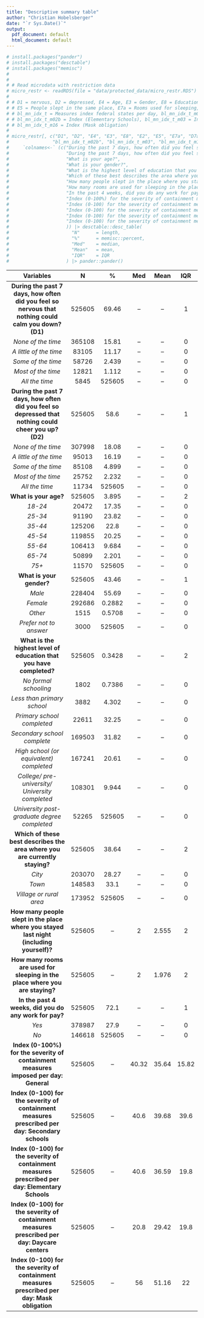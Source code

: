 ```yaml
---
title: "Descriptive summary table"
author: "Christian Hobelsberger"
date: "`r Sys.Date()`"
output:
  pdf_document: default
  html_document: default
---
```

```r
# install.packages("pander")
# install.packages("desctable")
# install.packages("memisc")
# 
# 
# # Read microdata with restriction data
# micro_restr <- readRDS(file = "data/protected_data/micro_restr.RDS")
# 
# # D1 = nervous, D2 = depressed, E4 = Age, E3 = Gender, E8 = Education, E2 = Where do you live,
# # E5 = People slept in the same place, E7a = Rooms used for sleeping, D7a = Paid work,
# # bl_mn_idx_t = Measures index federal states per day, bl_mn_idx_t_m02a = Index (Secondary schools),
# # bl_mn_idx_t_m02b = Index (Elementary Schools), bl_mn_idx_t_m03 = Index = Index (Daycare centers),
# # bl_mn_idx_t_m16 = Index (Mask obligation)
# 
# micro_restr[, c("D1", "D2", "E4", "E3", "E8", "E2", "E5", "E7a", "D7a", "bl_mn_idx_t", "bl_mn_idx_t_m02a",
#                "bl_mn_idx_t_m02b", "bl_mn_idx_t_m03", "bl_mn_idx_t_m16")] %>%
#     `colnames<-` (c("During the past 7 days, how often did you feel so nervous that nothing could calm you down? (D1)", 
#                     "During the past 7 days, how often did you feel so depressed that nothing could cheer you up? (D2)",
#                     "What is your age?", 
#                     "What is your gender?", 
#                     "What is the highest level of education that you have completed?", 
#                     "Which of these best describes the area where you are currently staying?", 
#                     "How many people slept in the place where you stayed last night (including yourself)?",
#                     "How many rooms are used for sleeping in the place where you are staying?",
#                     "In the past 4 weeks, did you do any work for pay?",
#                     "Index (0-100%) for the severity of containment measures imposed per day: General",
#                     "Index (0-100) for the severity of containment measures prescribed per day: Secondary schools",
#                     "Index (0-100) for the severity of containment measures prescribed per day: Elementary Schools",
#                     "Index (0-100) for the severity of containment measures prescribed per day: Daycare centers",
#                     "Index (0-100) for the severity of containment measures prescribed per day: Mask obligation"
#                     )) |> desctable::desc_table(
#                       "N"      = length,
#                       "%"      = memisc::percent,
#                       "Med"    = median,
#                       "Mean"   = mean,
#                       "IQR"    = IQR
#                     ) |> pander::pander()
```

--------------------------------------------------------------------------
           Variables                N        %       Med    Mean     IQR  
-------------------------------- -------- -------- ------- ------- -------
 **During the past 7 days, how    525605   69.46     --      --       1   
 often did you feel so nervous                                            
  that nothing could calm you                                             
          down? (D1)**                                                    

*None of the time*                365108   15.81     --      --       0   

*A little of the time*            83105    11.17     --      --       0   

*Some of the time*                58726    2.439     --      --       0   

 *Most of the time*               12821    1.112     --      --       0   

*All the time*                     5845    525605    --      --       0   

 **During the past 7 days, how    525605    58.6     --      --       1   
     often did you feel so                                                
  depressed that nothing could                                            
      cheer you up? (D2)**                                                

*None of the time*                307998   18.08     --      --       0   

*A little of the time*            95013    16.19     --      --       0   

*Some of the time*                85108    4.899     --      --       0   

*Most of the time*                25752    2.232     --      --       0   

*All the time*                    11734    525605    --      --       0   

     **What is your age?**        525605   3.895     --      --       2   

 *18-24*                          20472    17.35     --      --       0   

 *25-34*                          91190    23.82     --      --       0   

 *35-44*                          125206    22.8     --      --       0   

 *45-54*                          119855   20.25     --      --       0   

 *55-64*                          106413   9.684     --      --       0   

 *65-74*                          50899    2.201     --      --       0   

  *75+*                           11570    525605    --      --       0   

    **What is your gender?**      525605   43.46     --      --       1   

   *Male*                         228404   55.69     --      --       0   

   *Female*                       292686   0.2882    --      --       0   

   *Other*                         1515    0.5708    --      --       0   

   *Prefer not to answer*          3000    525605    --      --       0   

 **What is the highest level of   525605   0.3428    --      --       2   
    education that you have                                               
          completed?**                                                    

 *No formal schooling*             1802    0.7386    --      --       0   

*Less than primary school*         3882    4.302     --      --       0   

*Primary school completed*        22611    32.25     --      --       0   

*Secondary school complete*       169503   31.82     --      --       0   

*High school (or                  167241   20.61     --      --       0   
equivalent) completed*

*College/                         108301   9.944     --      --       0   
   pre-university/ University                                             
           completed*                                                     

*University                       52265    525605    --      --       0   
      post-graduate degree                                                
           completed*                                                     

     **Which of these best        525605   38.64     --      --       2   
  describes the area where you                                            
    are currently staying?**                                              

*City*                            203070   28.27     --      --       0   
                                                      

*Town*                            148583    33.1     --      --       0   

*Village or rural area*           173952   525605    --      --       0   

**How many people slept in the    525605     --       2     2.555     2   
  place where you stayed last                                             
  night (including yourself)?**                                             

**How many rooms are used for     525605     --       2     1.976     2   
  sleeping in the place where                                             
        you are staying?**                                                  

 **In the past 4 weeks, did you   525605    72.1     --      --       1   
     do any work for pay?**                                               

*Yes*                             378987    27.9     --      --       0   

*No*                              146618   525605    --      --       0   

  **Index (0-100%) for the        525605     --     40.32   35.64   15.82 
    severity of containment                                               
   measures imposed per day:                                              
            General**                                                       

**Index (0-100) for the severity  525605     --     40.6    39.68   39.6  
    of containment measures                                               
 prescribed per day: Secondary                                            
            schools**                                                       

**Index (0-100) for the severity  525605     --     40.6    36.59   19.8  
    of containment measures                                               
 prescribed per day: Elementary                                           
            Schools**                                                       

**Index (0-100) for the severity  525605     --     20.8    29.42   19.8  
    of containment measures                                               
  prescribed per day: Daycare                                             
            centers**                                                       

**Index (0-100) for the severity  525605     --      56     51.16    22   
    of containment measures                                               
    prescribed per day: Mask                                              
           obligation**                                                     
--------------------------------------------------------------------------